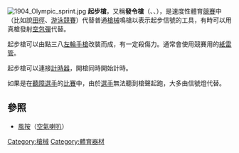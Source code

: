 {{Expand |time=2009-07-27T10:20:53+00:00 }}<!-- 本调用由 {{subst:Expand/auto}} 自动产生。 -->
{{NoteTA
|G1=Military
|G2=Firearms
|G3=長度單位
}}
[[File:1904_Olympic_sprint.jpg|right]]
'''起步槍'''，又稱'''發令槍'''（{{lang-en|'Starting Gun}}、{{lang|en|starting pistol}}、{{lang|en|starter pistol}}），是速度性體育[[競賽|競賽]]中（比如說[[田徑|田徑]]、[[游泳|游泳]][[競賽|競賽]]）代替普通[[槍械|槍械]]鳴槍以表示起步信號的工具，有時可以用真槍發射[[空包彈|空包彈]]代替。

起步槍可以由點三八[[左輪手槍|左輪手槍]]改裝而成，有一定殺傷力。通常會使用競賽用的[[紙雷管|紙雷管]]。

起步槍可以連接[[計時器|計時器]]，開槍同時開始計時。

如果是在[[聽障|聽障]][[選手|選手]]的[[比賽|比賽]]中，由於[[選手|選手]]無法聽到槍聲起跑，大多由信號燈代替。

== 參照 ==
*[[風按|風按]]（[[空氣喇叭|空氣喇叭]]）

{{槍械小作品}}

[[Category:槍械|Category:槍械]]
[[Category:體育器材|Category:體育器材]]
